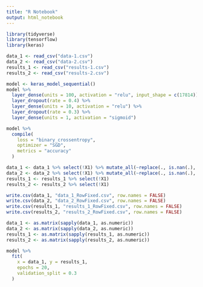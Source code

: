 ---
title: "R Notebook"
output: html_notebook
---

```{r}
library(tidyverse)
library(tensorflow)
library(keras)
```

```{r}
data_1 <- read_csv("data-1.csv")
data_2 <- read_csv("data-2.csv")
results_1 <- read_csv("results-1.csv")
results_2 <- read_csv("results-2.csv")
```

```{r}
model <- keras_model_sequential() 
model %>% 
  layer_dense(units = 100, activation = "relu", input_shape = c(17814)) %>% 
  layer_dropout(rate = 0.4) %>% 
  layer_dense(units = 10, activation = "relu") %>%
  layer_dropout(rate = 0.3) %>%
  layer_dense(units = 1, activation = "sigmoid")

model %>% 
  compile(
    loss = "binary_crossentropy", 
    optimizer = "SGD", 
    metrics = "accuracy"
  )
```

```{r}
data_1 <- data_1 %>% select(!X1) %>% mutate_all(~replace(., is.nan(.), 0))
data_2 <- data_2 %>% select(!X1) %>% mutate_all(~replace(., is.nan(.), 0))
results_1 <- results_1 %>% select(!X1)
results_2 <- results_2 %>% select(!X1)

write.csv(data_1, "data_1_RowFixed.csv", row.names = FALSE)
write.csv(data_2, "data_2_RowFixed.csv", row.names = FALSE)
write.csv(results_1, "results_1_RowFixed.csv", row.names = FALSE)
write.csv(results_2, "results_2_RowFixed.csv", row.names = FALSE)

data_1 <- as.matrix(sapply(data_1, as.numeric))
data_2 <- as.matrix(sapply(data_2, as.numeric))
results_1 <- as.matrix(sapply(results_1, as.numeric))
results_2 <- as.matrix(sapply(results_2, as.numeric))
```

```{r}
model %>%
  fit(
    x = data_1, y = results_1,
    epochs = 20, 
    validation_split = 0.3
  )
```

